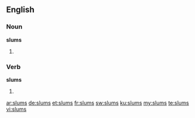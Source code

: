 ==English==

===Noun===
'''slums'''

# {{plural of|slum}}

===Verb===
'''slums'''

# {{en-third-person singular of|slum}}

[[ar:slums]]
[[de:slums]]
[[et:slums]]
[[fr:slums]]
[[sw:slums]]
[[ku:slums]]
[[my:slums]]
[[te:slums]]
[[vi:slums]]